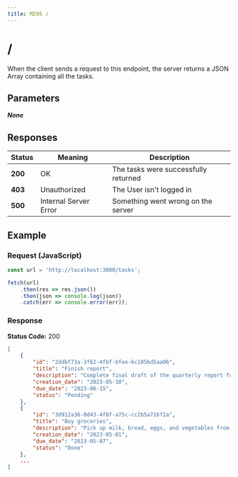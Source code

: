 ```yaml
---
title: M295 /
---
```

# /

When the client sends a request to this endpoint, the server returns a JSON Array
containing all the tasks.

## Parameters

***None***

## Responses

| Status | Meaning | Description |
| ------ | ------- | ----------- |
| **200** | OK | The tasks were successfully returned |
| **403** | Unauthorized | The User isn't logged in |
| **500** | Internal Server Error | Something went wrong on the server |

## Example

### Request (JavaScript)

```javascript copy
const url = 'http://localhost:3000/tasks';

fetch(url)
    .then(res => res.json())
    .then(json => console.log(json))
    .catch(err => console.error(err));
```

### Response

**Status Code:** 200
```json copy
[
    {
        "id": "2ddbf73a-3f62-4fbf-bfee-6c1056d5aa06",
        "title": "Finish report",
        "description": "Complete final draft of the quarterly report for the CEO",
        "creation_date": "2023-05-10",
        "due_date": "2023-06-15",
        "status": "Pending"
    },
    {
        "id": "3d912a36-0d43-4f8f-a75c-cc2b5a716f2a",
        "title": "Buy groceries",
        "description": "Pick up milk, bread, eggs, and vegetables from the grocery store",
        "creation_date": "2023-05-01",
        "due_date": "2023-05-07",
        "status": "Done"
    },
    ...
]
```